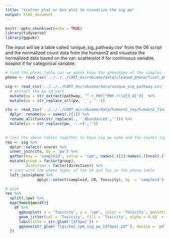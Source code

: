 ```yaml
---
title: "scatter plot or box plot to visualize the sig pw"
output: html_document
---
```


```r
knitr::opts_chunk$set(echo = TRUE)
library(tidyverse)
library(ggpubr)
```

The input will be a table called 'unique_sig_pathway.csv' from the 06 script and the normalized count data from the humann2
and visualize the normalized data based on the var:
scatterplot if for continuous variable,
boxplot if for categorical variable.

```r
# load the pheno table cuz we wanna know the phenotype of the samples 
pheno <- read_csv('../../../CART_microbiome/data/cleaned_pheno/final_pheno.csv')

sig <- read_csv('../../../CART_microbiome/data/unique_sig_pathway.csv') %>% 
  # extract the pw id part
  mutate(pw = str_extract(pathway, '^.+_PWY|^PWY.+\\d{3,4}'))  %>% 
  mutate(pw = str_replace_all(pw, '_', '-')) 

cts <- read_tsv('../../../CART_microbiome/data/humann2_res/humann2_final_out/humann2_pathabundance_cpm_unstratified.tsv') %>% 
  dplyr::rename(pw = names(.)[1]) %>% 
  rename_all(funs(str_replace(., '_Abundance$',''))) %>% 
  mutate(pw = str_replace(pw, ':.+$','')) 
 
```

```r
# join the above tables together to have sig pw name and the counts together
res <- sig %>% 
  dplyr::select(-score) %>% 
  inner_join(cts, by = 'pw') %>% 
  gather(key = 'sampleid', value = 'cpm', names(.)[5]:names(.)[ncol(.)]) %>% 
  mutate(group = factor(group),
         direction = factor(direction)) %>% 
  # join with the pheno types of the CR and Tox in the pheno table
  left_join(pheno %>% 
              dplyr::select(sampleid, CR, Toxicity), by  = 'sampleid')

```

```r
# plot 
res %>% 
  split(.$pw) %>% 
  map(function(df){
    df %>% 
      ggboxplot( x = 'Toxicity', y = 'cpm', color = 'Toxicity', palette = 'lancet') +
      geom_jitter(col = 'Toxicity', fill = 'Toxicity', alpha = 0.6)  +
      labs(title = str_glue('{df$pw}')) +
      ggsave(str_glue('figs/box_cpm_sig_pw_{df$pw}.pdf'), device = 'pdf', width = 5, height = 4)
  })
  
  
```


